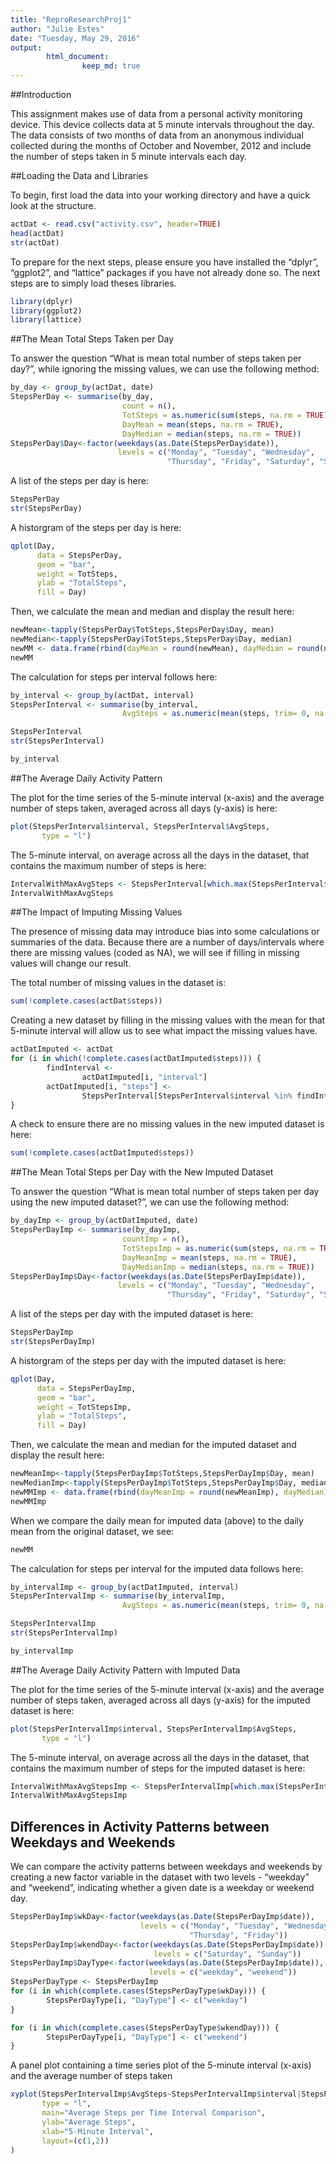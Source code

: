 ---
title: "ReproResearchProj1"
author: "Julie Estes"
date: "Tuesday, May 29, 2016"
output:  
        html_document: 
                keep_md: true
---

##Introduction

This assignment makes use of data from a personal activity monitoring device. This device collects data at 5 minute intervals throughout the day. The data consists of two months of data from an anonymous individual collected during the months of October and November, 2012 and include the number of steps taken in 5 minute intervals each day.

##Loading the Data and Libraries

To begin, first load the data into your working directory and have a quick look at the structure.

```{r, echo=TRUE}
actDat <- read.csv("activity.csv", header=TRUE)
head(actDat)
str(actDat)
```

To prepare for the next steps, please ensure you have installed the "dplyr", "ggplot2", and "lattice" packages if you have not already done so.  The next steps are to simply load theses libraries.

```{r libraries, echo=TRUE}
library(dplyr)
library(ggplot2)
library(lattice)
```

##The Mean Total Steps Taken per Day

To answer the question "What is mean total number of steps taken per day?", while ignoring the missing values, we can use the following method: 

```{r, echo=TRUE}
by_day <- group_by(actDat, date)
StepsPerDay <- summarise(by_day,
                         count = n(),
                         TotSteps = as.numeric(sum(steps, na.rm = TRUE)),
                         DayMean = mean(steps, na.rm = TRUE),
                         DayMedian = median(steps, na.rm = TRUE))
StepsPerDay$Day<-factor(weekdays(as.Date(StepsPerDay$date)), 
                        levels = c("Monday", "Tuesday", "Wednesday", 
                                   "Thursday", "Friday", "Saturday", "Sunday"))
```

A list of the steps per day is here:

```{r, echo=TRUE}
StepsPerDay
str(StepsPerDay)
```

A historgram of the steps per day is here:

```{r, echo=TRUE}
qplot(Day, 
      data = StepsPerDay, 
      geom = "bar", 
      weight = TotSteps,
      ylab = "TotalSteps",
      fill = Day)
```

Then, we calculate the mean and median and display the result here:

```{r, echo=TRUE}
newMean<-tapply(StepsPerDay$TotSteps,StepsPerDay$Day, mean)
newMedian<-tapply(StepsPerDay$TotSteps,StepsPerDay$Day, median)
newMM <- data.frame(rbind(dayMean = round(newMean), dayMedian = round(newMedian)))
newMM
```

The calculation for steps per interval follows here:

```{r, echo=TRUE}
by_interval <- group_by(actDat, interval)
StepsPerInterval <- summarise(by_interval,
                         AvgSteps = as.numeric(mean(steps, trim= 0, na.rm = TRUE)))

StepsPerInterval
str(StepsPerInterval)

by_interval
```

##The Average Daily Activity Pattern

The plot for the time series of the 5-minute interval (x-axis) and the average number of steps taken, averaged across all days (y-axis) is here:

```{r, echo=TRUE}
plot(StepsPerInterval$interval, StepsPerInterval$AvgSteps, 
       type = "l")
```

The 5-minute interval, on average across all the days in the dataset, that contains the maximum number of steps is here:

```{r, echo=TRUE}
IntervalWithMaxAvgSteps <- StepsPerInterval[which.max(StepsPerInterval$AvgSteps),]
IntervalWithMaxAvgSteps
```

##The Impact of Imputing Missing Values

The presence of missing data may introduce bias into some calculations or summaries of the data. Because there are a number of days/intervals where there are missing values (coded as NA), we will see if filling in missing values will change our result.

The total number of missing values in the dataset is:

```{r, echo=TRUE}
sum(!complete.cases(actDat$steps))
```

Creating a new dataset by filling in the missing values with the mean for that 5-minute interval will allow us to see what impact the missing values have.

```{r, echo=TRUE}
actDatImputed <- actDat
for (i in which(!complete.cases(actDatImputed$steps))) {
        findInterval <- 
                actDatImputed[i, "interval"]
        actDatImputed[i, "steps"] <- 
                StepsPerInterval[StepsPerInterval$interval %in% findInterval, "AvgSteps"]
}
```

A check to ensure there are no missing values in the new imputed dataset is here:

```{r, echo=TRUE}
sum(!complete.cases(actDatImputed$steps))
```


##The Mean Total Steps per Day with the New Imputed Dataset

To answer the question "What is mean total number of steps taken per day using the new imputed dataset?", we can use the following method: 

```{r, echo=TRUE}
by_dayImp <- group_by(actDatImputed, date)
StepsPerDayImp <- summarise(by_dayImp,
                         countImp = n(),
                         TotStepsImp = as.numeric(sum(steps, na.rm = TRUE)),
                         DayMeanImp = mean(steps, na.rm = TRUE),
                         DayMedianImp = median(steps, na.rm = TRUE))
StepsPerDayImp$Day<-factor(weekdays(as.Date(StepsPerDayImp$date)), 
                        levels = c("Monday", "Tuesday", "Wednesday", 
                                   "Thursday", "Friday", "Saturday", "Sunday"))
```

A list of the steps per day with the imputed dataset is here:

```{r, echo=TRUE}
StepsPerDayImp
str(StepsPerDayImp)
```

A historgram of the steps per day with the imputed dataset is here:

```{r, echo=TRUE}
qplot(Day, 
      data = StepsPerDayImp, 
      geom = "bar", 
      weight = TotStepsImp,
      ylab = "TotalSteps",
      fill = Day)
```

Then, we calculate the mean and median for the imputed dataset and display the result here:

```{r, echo=TRUE}
newMeanImp<-tapply(StepsPerDayImp$TotSteps,StepsPerDayImp$Day, mean)
newMedianImp<-tapply(StepsPerDayImp$TotSteps,StepsPerDayImp$Day, median)
newMMImp <- data.frame(rbind(dayMeanImp = round(newMeanImp), dayMedianImp = round(newMedianImp)))
newMMImp
```

When we compare the daily mean for imputed data (above) to the daily mean from the original dataset, we see:

```{r, echo=TRUE}
newMM
```

The calculation for steps per interval for the imputed data follows here:

```{r, echo=TRUE}
by_intervalImp <- group_by(actDatImputed, interval)
StepsPerIntervalImp <- summarise(by_intervalImp,
                         AvgSteps = as.numeric(mean(steps, trim= 0, na.rm = TRUE)))

StepsPerIntervalImp
str(StepsPerIntervalImp)

by_intervalImp
```


##The Average Daily Activity Pattern with Imputed Data

The plot for the time series of the 5-minute interval (x-axis) and the average number of steps taken, averaged across all days (y-axis) for the imputed dataset is here:

```{r, echo=TRUE}
plot(StepsPerIntervalImp$interval, StepsPerIntervalImp$AvgSteps, 
       type = "l")
```

The 5-minute interval, on average across all the days in the dataset, that contains the maximum number of steps for the imputed dataset is here:

```{r, echo=TRUE}
IntervalWithMaxAvgStepsImp <- StepsPerIntervalImp[which.max(StepsPerIntervalImp$AvgSteps),]
IntervalWithMaxAvgStepsImp
```


## Differences in Activity Patterns between Weekdays and Weekends

We can compare the activity patterns between weekdays and weekends by creating a new factor variable in the dataset with two levels - "weekday" and "weekend", indicating whether a given date is a weekday or weekend day.

```{r, echo=TRUE}
StepsPerDayImp$wkDay<-factor(weekdays(as.Date(StepsPerDayImp$date)), 
                             levels = c("Monday", "Tuesday", "Wednesday", 
                                        "Thursday", "Friday"))
StepsPerDayImp$wkendDay<-factor(weekdays(as.Date(StepsPerDayImp$date)), 
                                levels = c("Saturday", "Sunday"))
StepsPerDayImp$DayType<-factor(weekdays(as.Date(StepsPerDayImp$date)),
                               levels = c("weekday", "weekend"))
StepsPerDayType <- StepsPerDayImp
for (i in which(complete.cases(StepsPerDayType$wkDay))) {
        StepsPerDayType[i, "DayType"] <- c("weekday")       
}

for (i in which(complete.cases(StepsPerDayType$wkendDay))) {
        StepsPerDayType[i, "DayType"] <- c("weekend")       
}
```

A panel plot containing a time series plot of the 5-minute interval (x-axis) and the average number of steps taken

```{r, echo=TRUE}
xyplot(StepsPerIntervalImp$AvgSteps~StepsPerIntervalImp$interval|StepsPerDayType$DayType, 
       type = "l",
       main="Average Steps per Time Interval Comparison", 
       ylab="Average Steps", 
       xlab="5-Minute Interval", 
       layout=(c(1,2))
)
```


